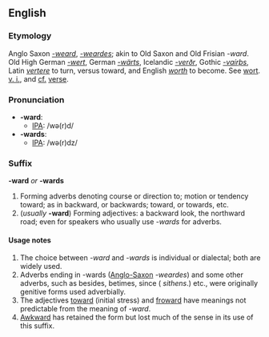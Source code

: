 ==English==

===Etymology===
Anglo Saxon ''[[-weard]]'', ''[[-weardes]]''; akin to Old Saxon and Old Frisian ''-ward''. Old High German ''[[-wert]]'', German ''[[-wärts]]'', Icelandic ''[[-verðr]]'', Gothic ''[[-vaírþs]]'', Latin ''[[vertere]]'' to turn, versus toward, and English ''[[worth]]'' to become.  See [[wort]]. [[v. i.]], and [[cf.]] [[verse]].

===Pronunciation===
*'''-ward''':
**[[IPA]]: /wə(r)d/
*'''-wards''':
**[[IPA]]: /wə(r)dz/

===Suffix===
'''-ward''' ''or'' '''-wards'''

#Forming adverbs denoting course or direction to; motion or tendency toward; as in backward, or backwards; toward, or towards, etc.
#(''usually'' '''-ward''') Forming adjectives: a backward look, the northward road; even for speakers who usually use ''-wards'' for adverbs.

====Usage notes====
#The choice between ''-ward'' and ''-wards'' is individual or dialectal; both are widely used.
#Adverbs ending in -wards ([[AS.|Anglo-Saxon]] ''-weardes'') and some other adverbs, such as besides, betimes, since ({{OE.}} ''sithens''.) etc., were originally genitive forms used adverbially.
#The adjectives [[toward]] (initial stress) and [[froward]] have meanings not predictable from the meaning of ''-ward''.
#[[Awkward]] has retained the form but lost much of the sense in its use of this suffix.